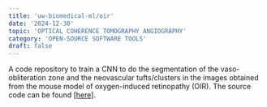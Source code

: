 ```yaml
---
title: 'uw-biomedical-ml/oir'
date: '2024-12-30'
topic: 'OPTICAL COHERENCE TOMOGRAPHY ANGIOGRAPHY'
category: 'OPEN-SOURCE SOFTWARE TOOLS'
draft: false
---
```


A code repository to train a CNN to do the segmentation of the vaso-obliteration zone and the neovascular tufts/clusters in the images obtained from the mouse model of oxygen-induced retinopathy (OIR).
The source code can be found <a className="text-primary-400 underline" target="_blank" href="https://github.com/uw-biomedical-ml/oir">[here]</a>.

